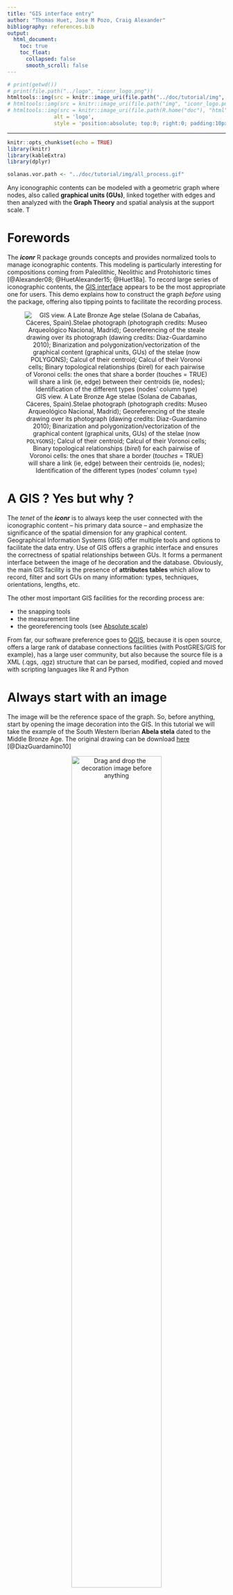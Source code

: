 ```yaml
---
title: "GIS interface entry"
author: "Thomas Huet, Jose M Pozo, Craig Alexander"
bibliography: references.bib
output:
  html_document:
    toc: true
    toc_float:
      collapsed: false
      smooth_scroll: false
---
```


```r
# print(getwd())
# print(file.path("../logo", "iconr_logo.png"))
htmltools::img(src = knitr::image_uri(file.path("../doc/tutorial/img", "iconr_logo.png")),
# htmltools::img(src = knitr::image_uri(file.path("img", "iconr_logo.png")), 
# htmltools::img(src = knitr::image_uri(file.path(R.home("doc"), "html", "logo.jpg")), 
               alt = 'logo', 
               style = 'position:absolute; top:0; right:0; padding:10px;')
```

---

<style>
.figure {
   margin-top: 0px;
   margin-bottom: 40px;
}
table {
    margin-top: 0px;
    margin-bottom: 24px;
}
</style>


```r
knitr::opts_chunk$set(echo = TRUE)
library(knitr)
library(kableExtra)
library(dplyr)

solanas.vor.path <- "../doc/tutorial/img/all_process.gif"
```
  

Any iconographic contents can be modeled with a geometric graph where nodes, also called **graphical units (GUs)**, linked together with edges and then analyzed with the **Graph Theory** and spatial analysis at the support scale. T

# Forewords

The ***iconr*** R package grounds concepts and provides normalized tools to manage iconographic contents. This modeling is particularly interesting for compositions coming from Paleolithic, Neolithic and Protohistoric times [@Alexander08; @HuetAlexander15; @Huet18a]. To record large series of iconographic contents, the [GIS interface](#gis) appears to be the most appropriate one for users. This demo explains how to construct the graph _before_ using the package, offering also tipping points to facilitate the recording process.

<center>

![GIS view. A Late Bronze Age stelae (Solana de Cabañas, Cáceres, Spain).Stelae photograph (photograph credits: Museo Arqueológico Nacional, Madrid); Georeferencing of the steale drawing over its photograph (dawing credits: Diaz-Guardamino 2010); Binarization and polygonization/vectorization of the graphical content (graphical units, GUs) of the stelae (now `POLYGONS`); Calcul of their centroid; Calcul of their Voronoi cells; Binary topological relationships (*birel*) for each pairwise of Voronoi cells: the ones that share a border (*touches* = TRUE) will share a link (ie, edge) between their centroids (ie, nodes); Identification of the different types (nodes' column `type`)](`r solanas.vor.path`)

</center>


# A GIS ? Yes but why ? {#gis}

The *tenet* of the ***iconr*** is to always keep the user connected with the iconographic content -- his primary data source -- and emphasize the significance of the spatial dimension for any graphical content. Geographical Information Systems (GIS) offer multiple tools and options to facilitate the data entry.  Use of GIS offers a graphic interface and ensures the correctness of spatial relationships between GUs. It forms a permanent interface between the image of he decoration and the database. Obviously, the main GIS facility is the presence of **attributes tables** which allow to record, filter and sort GUs on many information: types, techniques, orientations, lengths, etc. 

The other most important GIS facilities for the recording process are:

* the snapping tools
* the measurement line
* the georeferencing tools (see [Absolute scale](#scale.abs))

From far, our software preference goes to [QGIS](https://www.qgis.org/fr/site/), because it is open source, offers a large rank of database connections facilities (with PostGRES/GIS for example), has a large user community, but also because the source file is a XML (.qgs, .qgz) structure that can be parsed, modified, copied and moved with scripting languages like R and Python

# Always start with an **image**

The image will be the reference space of the graph. So, before anything, start by opening the image decoration into the GIS. In this tutorial we will take the example of the South Western Iberian **Abela stela** dated to the Middle Bronze Age. The original drawing can be download [here](https://github.com/zoometh/iconr/blob/master/docs/tutorial/img/Abela.jpg) [@DiazGuardamino10]


<center>
  
![Drag and drop the decoration image before anything](../doc/tutorial/img/openImageGIS.gif){width=70%}
</center>
  

## Scales

Use of GIS easy the scaling process. The creation of a spatialized graph permit to combine network analysis with spatial analysis of the graphical content

### Relative scale {#scale.rel}

The image extent is measured in pixels with a top-left corner origin (0,0). The coordinates system is irrelevant: image, nodes and edges are measured on the pixel grid


<center>

![Coordinates system in pixels](../doc/tutorial/img/coordsQGIS.gif){width=70%}
</center>

### Absolute scale {#scale.abs}

To retrieve to true scale of the decoration, one can create a scale bar and apply a simple rule of three to convert pixels into centimeters, or meters. For example, if the scale belongs to another drawing, you can import it and 'georeferenced' it on the original drawing with the [*Freehand raster georeferencer* plugin](https://gvellut.github.io/FreehandRasterGeoreferencer/), and then create the scale bar

<center>

![Importing information on the scale and creation of a scale bar](../doc/tutorial/img/scaleAll.gif){width=70%}

</center>

Parallely, the dimensions of each GU can be measured with the QGIS **Measure Line** tool. At first, only the maximum length of the GU is important. It has also to be noted that if a Polygonization is done on the GUs, the maximum length -- between all other type of shape analysis indexes -- do not have to be calculated 

<center>

![Measure and record the dimensions of each GUs in pixels](../doc/tutorial/img/scaleRuleOfThree.gif){width=70%}

</center>

To retrieve the real dimensions of each GUs, first get the pixel sizes with the Measure line tools, then apply a simple rule of three with:

1. the size of the scale in pixels (native QGIS function `$length`)
2. the real size of the scale in cm (here, 100 cm)
3. the size of each GUs in cm


# **Nodes** and **edges** tables

[Nodes](#nodes) and [edges](#edges) are the graph elements. At first, we have to create attribute tables for each of them. For example the nodes shapefiles:


<center>
  
![Create the **nodes** shapefile with its attribute table](../doc/tutorial/img/createNodes.gif){width=70%}
  
</center>

In the GIS, [add a node](#graph.enodes.add) for each GUs and [add an edge](#graph.edges.add) between two contiguous GUs. Always start with the nodes

## Nodes {#nodes}

**Nodes** represent the basic information of the graphical content. For example, it would be easy to distinguish a decoration with aurochs (`type = auroch`) from a decoration with swords (`type = sword`). The former iconographic content should be probably related to the Late Paleolithic/Early Neolithic while the second one is more probably related to a period starting with the Bronze Age. Nodes are created as a shapefile of `POINTS`. The attribute table of the nodes has at least four (4) fields:

1. `site` (Text): name of the site
2. `decor` (Text): name of the decoration
3. `id` (Integer): node identifier
4. `type`(Text): one of the relevant characteristics of each node

The nodes are created near the centroids of each different graphical units (GUs).

<center>
  
![Adding **nodes** for each GU](../doc/tutorial/img/addNodes.gif){width=70%}
  
</center>

In this example, beside the *main* nodes sword (`epee`), anciform (`anciforme`) and halberd (`hallebarde`), we can also observe that the sword is connected to a belt and the anciform is worn as necklace. We probably would like to register this piece of graphical content as we also probably would like to characterize the types of blades for the sword and halberd, point out the presence of rivets on the sword depiction, etc. To do so, create 'Attribute edges' (`-+-`)

## Edges {#edges}

**Edges** types (field `type`) give information on nodes relative locations and on the nature of these nodes (main node *vs* attribute node, overlapping *vs* overlapped node, etc.). Edges are created as a shapefile of `LINES`. Edges attribute table has at least five (5) fields:

1. `site` (Text): name of the site
2. `decor` (Text): name of the decoration
3. `a` (Integer): *starting* node
4. `b` (Integer) *ending* node
5. `type` (Text): values `=`, `+` or `>`; textual notation `-=-`, `-+-` or `->-`

Theoretically, between two *main* nodes, edges exist when their Voronoi cells are contiguous. In practice, if you consider that two GUs are neighbors, you can create an edge between their two nodes: GIS snapping tool help !

<center>
  
![Adding edges between contiguous GU](../doc/tutorial/img/addEdges.gif){width=70%}
  
</center>


## Summary

For the Abela decoration, we have created three (3) nodes (`1`,`2`,`3`) and two (2) *normal* edges (`1-=-2`,`1-=-2`). We named the nodes shapefile `nodes.shp` and the edges shapefile `edges.shp` because this is their default name in the ***incor*** package

<center>
  
![](../doc/tutorial/img/inputSummary.gif){width=70%}
  
</center>

# The **table of decorations**

The **table of decorations** is a correspondence table which records joins between nodes and edges dataframes. In the package, the default name of this table is `imgs.tsv`, a tabulate separated-values (but it also can be a`.csv`, comma separated-values)

<center>
  
![](../doc/tutorial/img/createTableOfDecorations.gif){width=70%}
  
</center>

The **table of decorations** has four (4) mandatory fields:

1. `idf` (Integer): short name of the decoration
1. `site` (Text): name of the site
2. `decor` (Text): name of the decoration
4. `img` (Text): name of the drawing/photograph/...


# References


